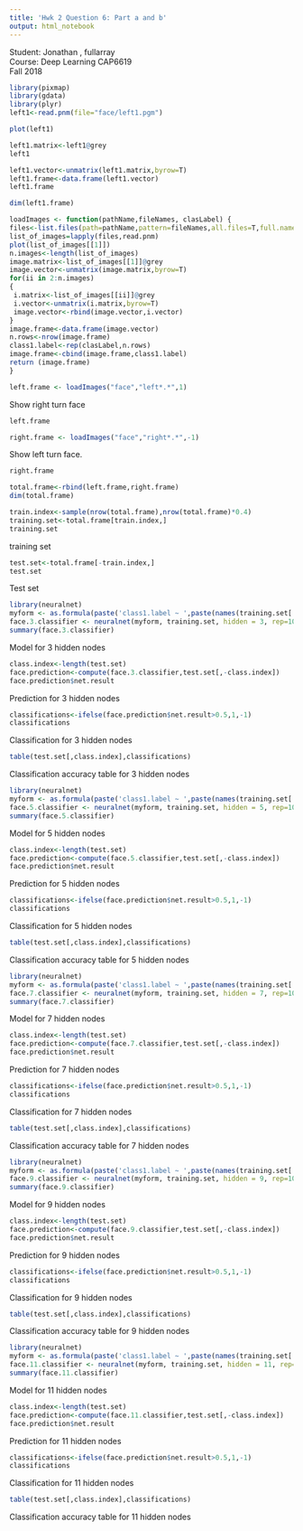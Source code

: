 ---
title: 'Hwk 2 Question 6: Part a and b'
output: html_notebook
---
Student: Jonathan , fullarray<br/>
Course: Deep Learning CAP6619 <br/>
Fall 2018
```{r}
library(pixmap)
library(gdata)
library(plyr)
left1<-read.pnm(file="face/left1.pgm")
```
```{r}
plot(left1)
```

```{r}
left1.matrix<-left1@grey
left1
```
```{r}
left1.vector<-unmatrix(left1.matrix,byrow=T)
left1.frame<-data.frame(left1.vector)
left1.frame
```

```{r}
dim(left1.frame)
```

```{r}
loadImages <- function(pathName,fileNames, clasLabel) {
files<-list.files(path=pathName,pattern=fileNames,all.files=T,full.name=T,no..=T)
list_of_images=lapply(files,read.pnm)
plot(list_of_images[[1]])
n.images<-length(list_of_images)
image.matrix<-list_of_images[[1]]@grey
image.vector<-unmatrix(image.matrix,byrow=T)
for(ii in 2:n.images)
{
 i.matrix<-list_of_images[[ii]]@grey
 i.vector<-unmatrix(i.matrix,byrow=T)
 image.vector<-rbind(image.vector,i.vector)
}
image.frame<-data.frame(image.vector)
n.rows<-nrow(image.frame)
class1.label<-rep(clasLabel,n.rows)
image.frame<-cbind(image.frame,class1.label)
return (image.frame)
}
```

```{r}
left.frame <- loadImages("face","left*.*",1)
```
Show right turn face

```{r}
left.frame
```

```{r}
right.frame <- loadImages("face","right*.*",-1)
```
Show left turn face.
```{r}
right.frame
```

```{r}
total.frame<-rbind(left.frame,right.frame)
dim(total.frame)
```

```{r}
train.index<-sample(nrow(total.frame),nrow(total.frame)*0.4)
training.set<-total.frame[train.index,]
training.set
```
training set

```{r}
test.set<-total.frame[-train.index,]
test.set
```
Test set

```{r}
library(neuralnet)
myform <- as.formula(paste('class1.label ~ ',paste(names(training.set[!names(training.set) %in% 'class1.label']), collapse = ' + ')))
face.3.classifier <- neuralnet(myform, training.set, hidden = 3, rep=100, linear.output = FALSE, threshold = 0.1)
summary(face.3.classifier)
```
Model for 3 hidden nodes
```{r}
class.index<-length(test.set)
face.prediction<-compute(face.3.classifier,test.set[,-class.index])
face.prediction$net.result
```
Prediction for 3 hidden nodes
```{r}
classifications<-ifelse(face.prediction$net.result>0.5,1,-1)
classifications
```
Classification for 3 hidden nodes
```{r}
table(test.set[,class.index],classifications)
```
Classification accuracy table for 3 hidden nodes

```{r}
library(neuralnet)
myform <- as.formula(paste('class1.label ~ ',paste(names(training.set[!names(training.set) %in% 'class1.label']), collapse = ' + ')))
face.5.classifier <- neuralnet(myform, training.set, hidden = 5, rep=100, linear.output = FALSE, threshold = 0.1)
summary(face.5.classifier)
```
Model for 5 hidden nodes
```{r}
class.index<-length(test.set)
face.prediction<-compute(face.5.classifier,test.set[,-class.index])
face.prediction$net.result
```
Prediction for 5 hidden nodes
```{r}
classifications<-ifelse(face.prediction$net.result>0.5,1,-1)
classifications
```
Classification for 5 hidden nodes
```{r}
table(test.set[,class.index],classifications)
```
Classification accuracy table for 5 hidden nodes

```{r}
library(neuralnet)
myform <- as.formula(paste('class1.label ~ ',paste(names(training.set[!names(training.set) %in% 'class1.label']), collapse = ' + ')))
face.7.classifier <- neuralnet(myform, training.set, hidden = 7, rep=100, linear.output = FALSE, threshold = 0.1)
summary(face.7.classifier)
```
Model for 7 hidden nodes
```{r}
class.index<-length(test.set)
face.prediction<-compute(face.7.classifier,test.set[,-class.index])
face.prediction$net.result
```
Prediction for 7 hidden nodes
```{r}
classifications<-ifelse(face.prediction$net.result>0.5,1,-1)
classifications
```
Classification for 7 hidden nodes
```{r}
table(test.set[,class.index],classifications)
```
Classification accuracy table for 7 hidden nodes

```{r}
library(neuralnet)
myform <- as.formula(paste('class1.label ~ ',paste(names(training.set[!names(training.set) %in% 'class1.label']), collapse = ' + ')))
face.9.classifier <- neuralnet(myform, training.set, hidden = 9, rep=100, linear.output = FALSE, threshold = 0.1)
summary(face.9.classifier)
```
Model for 9 hidden nodes
```{r}
class.index<-length(test.set)
face.prediction<-compute(face.9.classifier,test.set[,-class.index])
face.prediction$net.result
```
Prediction for 9 hidden nodes
```{r}
classifications<-ifelse(face.prediction$net.result>0.5,1,-1)
classifications
```
Classification for 9 hidden nodes
```{r}
table(test.set[,class.index],classifications)
```
Classification accuracy table for 9 hidden nodes

```{r}
library(neuralnet)
myform <- as.formula(paste('class1.label ~ ',paste(names(training.set[!names(training.set) %in% 'class1.label']), collapse = ' + ')))
face.11.classifier <- neuralnet(myform, training.set, hidden = 11, rep=100, linear.output = FALSE, threshold = 0.1)
summary(face.11.classifier)
```
Model for 11 hidden nodes
```{r}
class.index<-length(test.set)
face.prediction<-compute(face.11.classifier,test.set[,-class.index])
face.prediction$net.result
```
Prediction for 11 hidden nodes
```{r}
classifications<-ifelse(face.prediction$net.result>0.5,1,-1)
classifications
```
Classification for 11 hidden nodes
```{r}
table(test.set[,class.index],classifications)
```
Classification accuracy table for 11 hidden nodes
